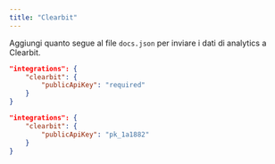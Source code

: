 ```yaml
---
title: "Clearbit"
---
```


Aggiungi quanto segue al file `docs.json` per inviare i dati di analytics a Clearbit.

<CodeGroup>

```json Opzioni di analytics in docs.json
"integrations": {
    "clearbit": {
        "publicApiKey": "required"
    }
}
```

```json Esempio
"integrations": {
    "clearbit": {
        "publicApiKey": "pk_1a1882"
    }
}
```

</CodeGroup>